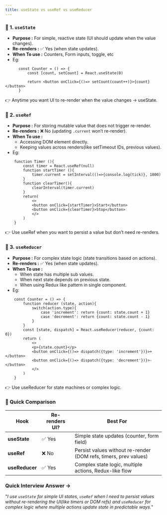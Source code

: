 ```yaml
---
title: useState vs useRef vs useReducer
---
```


### 🔹 1. `useState`

- **Purpose :** For simple, reactive state (UI should update when the value changes).
- **Re-renders :** ✅ Yes (when state updates).
- **When To use :** Counters, Form inputs, toggle, etc
- Eg:

```
      const Counter = () => {
          const [count, setCount] = React.useState(0)

          return <button onClick={()=> setCount(count++)}>{count}</button>
      }
```

👉 Anytime you want UI to re-render when the value changes → useState.

### 🔹 2. `useRef`

- **Purpose :** For storing mutable value that does not trigger re-render.
- **Re-renders :** ❌ No (updating `.current` won’t re-render).
- **When To use :**
  - Accessing DOM element directly.
  - Keeping values across renders(like setTimeout IDs, previous values).
- Eg:

```
    function Timer (){
        const timer = React.useRef(null)
        function startTimer (){
            timer.current = setInterval(()=>{console.log(tick)}, 1000)
        }
        function clearTimer(){
            clearInterval(timer.current)
        }
        return(
            <>
            <button onClick={startTimer}>Start</button>
            <button onClick={clearTimer}>Stop</button>
            </>
        )
    }
```

👉 Use useRef when you want to persist a value but don’t need re-renders.

### 🔹 3. `useReducer`

- **Purpose :** For complex state logic (state transitions based on actions).
- **Re-renders :** ✅ Yes (when state updates).
- **When To use :**
  - When state has multiple sub values.
  - When next state depends on previous state.
  - When using Redux like pattern in single component.
- Eg:

```
    const Counter = () => {
        function reducer (state, action){
            switch(action.type){
                case 'increment': return {count: state.count + 1}
                case 'decrement': return {count: state.count - 1}
            }
        }
        const [state, dispatch] = React.useReducer(reducer, {count: 0})
        return (
            <>
            <p>{state.count}</p>
            <button onClick={()=> dispatch({type: 'increment'})}>+</button>
            <button onClick={()=> dispatch({type: 'decrement'})}>-</button>
            </>
        )
    }
```

👉 Use useReducer for state machines or complex logic.

### 🧠 Quick Comparison

| Hook           | Re-renders UI? | Best For                                                         |
| -------------- | -------------- | ---------------------------------------------------------------- |
| **useState**   | ✅ Yes         | Simple state updates (counter, form field)                       |
| **useRef**     | ❌ No          | Persist values without re-render (DOM refs, timers, prev values) |
| **useReducer** | ✅ Yes         | Complex state logic, multiple actions, Redux-like flow           |

### Quick Interview Answer ->

"_I use `useState` for simple UI states, `useRef` when I need to persist values without re-rendering the UI(like timers or DOM refs) and `useReducer` for complex
logic where multiple actions update state in predictable ways._"
